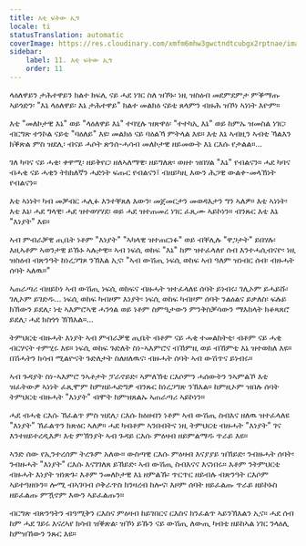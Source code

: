 ```yaml
---
title: እቲ ፍትው ኢጎ
locale: ti
statusTranslation: automatic
coverImage: https://res.cloudinary.com/xmfm6mhw3gwctndtcubgx2rptnae/image/upload/v1740468922/small_cover_tratado_de_psicologia_revolucionaria_a4c0dca4e0.webp
sidebar:
    label: 11. እቲ ፍትው ኢጎ
    order: 11
---
```

ላዕለዋይን ታሕተዋይን ክልተ ክፍሊ ናይ ሓደ ነገር ስለ ዝኾኑ፡ ነዚ ዝስዕብ መደምደምታ ምቕማጡ ኣይጎድን፡ "እኔ ላዕለዋይ፡ እኔ ታሕተዋይ" ክልተ መልክዕ ናይቲ ጸላምን ብዙሕ ዝኾነ ኣነነት እዮም።

እቲ "መለኮታዊ እኔ" ወይ "ላዕለዋይ እኔ" ተባሂሉ ዝጽዋዕ፡ "ተተካኢ እኔ" ወይ ከምኡ ዝመስል ነገር፡ ብርግጽ ተንኮል ናይቲ "ባዕለይ" እዩ፡ መልክዕ ናይ ባዕልኻ ምትላል እዩ። እቲ እኔ ኣብዚን ኣብቲ ኻልእን ክቕጽል ምስ ዝደሊ፡ ብናይ ሓሶት ጽንሰ-ሓሳብ መለኮታዊ ዘይመውት እኔ ርእሱ የታልል።...

ገለ ካባና ናይ ሓቂ፡ ቀዋሚ፡ ዘይቅየር፡ ዘለኣለማዊ፡ ዘይግለጽ፡ ወዘተ ዝበሃል "እኔ" የብልናን። ሓደ ካባና ብሓቂ ናይ ሓቂን ትክክለኛን ሓድነት ፍጡር የብልናን፤ ብዘይካዚ እውን ሕጋዊ ውልቀ-መላኽነት የብልናን።

እቲ ኣነነት፡ ካብ መቓብር ሓሊፉ እንተቐጸለ እውን፡ መጀመርታን መወዳእታን ግን ኣለዎ። እቲ ኣነነት፡ እቲ እኔ፡ ሓደ ግላዊ፡ ሓደ ዝተወሃሃደ፡ ወይ ሓደ ዝተጠመረ ነገር ፈጺሙ ኣይኮነን። ብንጹር እቲ እኔ "እነያት" እዩ።

ኣብ ምብራቓዊ ጢቤት ነቶም "እነያት" "ኣካላዊ ዝተጠርነፉ" ወይ ብቐሊሉ "ዋጋታት" ይበሃሉ፡ እዚኣቶም ኣወንታዊ ይኹኑ ኣሉታዊ። ኣብ ነፍሲ ወከፍ "እኔ" ከም ዝተፈላለየ ሰብ እንተሓሲብናዮ፡ ነዚ ዝስዕብ ብጽንዓት ከነረጋግጾ ንኽእል ኢና፡ "ኣብ ውሽጢ ነፍሲ ወከፍ ኣብ ዓለም ዝነብር ሰብ፡ ብዙሓት ሰባት ኣለዉ።"

ኣጠራጣሪ ብዘይኮነ ኣብ ውሽጢ ነፍሲ ወከፍና ብዙሓት ዝተፈላለዩ ሰባት ይነብሩ፡ ገሊኦም ይሓይሹ፡ ገሊኦም ይገድዱ... ነፍሲ ወከፍ ካብዞም እነያት፡ ነፍሲ ወከፍ ካብዞም ሰባት ንልዕልና ይቃለስ፡ ፍሉይ ክኸውን ይደሊ፡ ነቲ ኣእምሮኣዊ ሓንጎል ወይ ነቶም ስምዒታውን ምንቅስቓሳውን ማእከላት ክቆጻጸሮ ይደሊ፡ ሓደ ክስጎጎ ኽኽእል።...

ትምህርቲ ብዙሓት እነያት ኣብ ምብራቓዊ ጢቤት ብቶም ናይ ሓቂ ተመልከትቲ፡ ብቶም ናይ ሓቂ ብርሃናት ተምሂሩ እዩ። ነፍሲ ወከፍ ጉድለት ስነ-ኣእምሮና ብኸምዚ ወይ ብኸምቲ እኔ ዝተወከለ እዩ። በሽሓትን ክሳብ ሚልዮናት ጉድለታት ስለዘለዉና፡ ብዙሓት ሰባት ኣብ ውሽጥና ይነብሩ።

ኣብ ጉዳያት ስነ-ኣእምሮ ንኣቶታት ፓራኖይድ፡ ኣምለኽቲ ርእሶምን ሓሰውትን ንኣምልኾ እቲ ዝፈትውዎ ኣነነት ፈጺሞም ከምዘይሓድግዎ ብንጹር ከነረጋግጽ ንኽእል። ከምዚኦም ዝበሉ ሰባት ትምህርቲ ብዙሓት "እነያት" ብሞት ከምዝጸልኡ ኣጠራጣሪ ኣይኮነን።

ሓደ ብሓቂ ርእሱ ኽፈልጥ ምስ ዝደሊ፡ ርእሱ ክዕዘብን ነቶም ኣብ ውሽጢ ስብእና ዘለዉ ዝተፈላለዩ "እነያት" ኽፈልጥን ክጽዕር ኣለዎ። ሓደ ካብቶም ኣንበብትና ነዚ ትምህርቲ ብዙሓት "እነያት" ገና እንተዘይተረዲእዎ፡ እቲ ምኽንያት ኣብ ጉዳይ ርእሱ ምዕዛብ ዘይምልማዱ ጥራይ እዩ።

ኣንድ ሰው የኢንተረሰም ትረጉም አለው። ውስጣዊ ርእሱ ምዕዛብ እናያያይ ዝኸይድ፡ ንብዙሓት ሰባት፡ ንብዙሓት "እነያት" ርእሱ እናገገለጸ ይኸይድ፡ ኣብ ውሽጢ ስብእናና እናነበሩ። እቶም ንትምህርቲ ብዙሓት እነያት ዝነጽጉ፡ እቶም ንመለኮታዊ እኔ ዘምልኹ፡ ጥርጥር ዘይብሉ ብጽንዓት ርእሶም ኣይተዓዘቡን። ሎሚ ብኣገባብ ሶቅራጥስ ክንዛረብ ከሎና፡ እዞም ሰባት ዘይፈልጡ ጥራይ ዘይኮኑስ ዘይፈልጡ ምዃኖም እውን ኣይፈልጡን።

ብርግጽ ብጽንዓትን ብዓሚቅን ርእስና ምዕዛብ ከይገበርና ርእስና ክንፈልጥ ኣይንኽእልን ኢና። ሓደ ሰብ ከም ሓደ ገይሩ እናረኣየ ክሳብ ዝቕጽል፡ ዝኾነ ይኹን ናይ ውሽጢ ለውጢ ካብቲ ዘይከኣል ነገር ንላዕሊ ከምዝኸውን ንጹር እዩ።

